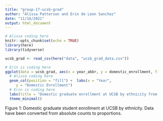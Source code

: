 ```yaml
---
title: "group-17-ucsb-grad"
author: "Alissa Patterson and Erin de Leon Sanchez"
date: "11/16/2021"
output: html_document
---
```


```r
# Alissa coding here
knitr::opts_chunk$set(echo = TRUE)
library(here)
library(tidyverse)
```

```r
ucsb_grad <- read_csv(here("data", "ucsb_grad_data.csv"))
```

```r
# Erin is coding here 
ggplot(data = ucsb_grad, aes(x = year_abbr, y = domestic_enrollment, fill = ethnicity)) +
  # Alissa coding here
  geom_col(position = "fill") +  labs(x = "Year",
     y = "Domestic Enrollment")
  # Erin is coding here 
  labs(title = "Domestic graduate enrollment at UCSB by ethnicity from 2008-2019", caption = "Data from UCSB Office of Budget and Planning Campus Profiles") +
  theme_minimal()

```

Figure 1: Domestic graduate student enrollment at UCSB by ethnicity. Data have been converted from absolute counts to proportions.
